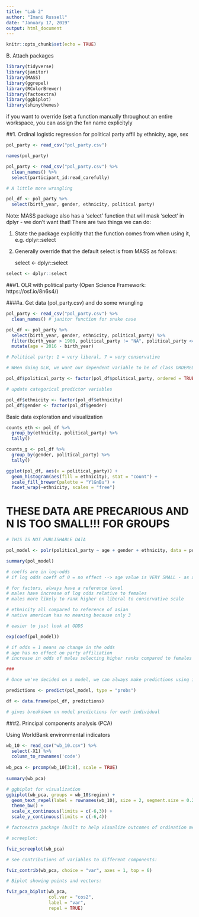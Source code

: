 ```yaml
---
title: "Lab 2"
author: "Imani Russell"
date: "January 17, 2019"
output: html_document
---
```


```r
knitr::opts_chunk$set(echo = TRUE)
```

B. Attach packages 
```r
library(tidyverse)
library(janitor)
library(MASS)
library(ggrepel)
library(RColorBrewer)
library(factoextra)
library(ggbiplot)
library(shinythemes)
```

if you want to override (set a function manually throughout an entire workspace, you can assign the fxn name explicityly

##1. Ordinal logistic regression for political party affil by ethnicity, age, sex

```r
pol_party <- read_csv("pol_party.csv")
```

```r
names(pol_party)
```

```r
pol_party <- read_csv("pol_party.csv") %>%
  clean_names() %>%
  select(participant_id:read_carefully)

# A little more wrangling

pol_df <- pol_party %>%
  select(birth_year, gender, ethnicity, political party)
```

Note: MASS package also has a 'select' function that will mask 'select' in dplyr - we don't want that! There are two things we can do: 

(1) State the package explicitly that the function comes from when using it, e.g. dplyr::select

(2) Generally override that the default select is from MASS as follows: 

    select <- dplyr::select
    
```r
select <- dplyr::select
```


###1. OLR with political party (Open Science Framework: https://osf.io/8n6s4/)

####a. Get data (pol_party.csv) and do some wrangling

```r

pol_party <- read_csv("pol_party.csv") %>% 
  clean_names() # janitor function for snake case

pol_df <- pol_party %>% 
  select(birth_year, gender, ethnicity, political_party) %>% 
  filter(birth_year > 1900, political_party != "NA", political_party <= 7) %>% 
  mutate(age = 2016 - birth_year)

# Political party: 1 = very liberal, 7 = very conservative

# WHen doing OLR, we want our dependent variable to be of class ORDERED FACTOR

pol_df$political_party <- factor(pol_df$political_party, ordered = TRUE, levels = c("1", "2", "3", "4", "5", "6", "7"))

# update categorical predictor variables

pol_df$ethnicity <- factor(pol_df$ethnicity)
pol_df$gender <- factor(pol_df$gender)
```

Basic data exploration and visualization

```r
counts_eth <- pol_df %>%
  group_by(ethnicity, political_party) %>%
  tally()

counts_g <- pol_df %>%
  group_by(gender, political_party) %>%
  tally()

ggplot(pol_df, aes(x = political_party)) +
  geom_histogram(aes(fill = ethnicity), stat = "count") +
  scale_fill_brewer(palette = "YlGnBu") +
  facet_wrap(~ethnicity, scales = "free")

```

# THESE DATA ARE PRECARIOUS AND N IS TOO SMALL!!! FOR GROUPS

```r

# THIS IS NOT PUBLISHABLE DATA

pol_model <- polr(political_party ~ age + gender + ethnicity, data = pol_df)

summary(pol_model)

# coeffs are in log-odds
# if log odds coeff of 0 = no effect --> age value is VERY SMALL - as age increases, expect to see a slight increase of people ranking themselves higher on that scale, but it's super tiny

# for factors, always have a reference level
# males have increase of log odds relative to females
# males more likely to rank higher on liberal to conservative scale

# ethnicity all compared to reference of asian
# native american has no meaning because only 3

# easier to just look at ODDS

exp(coef(pol_model))

# if odds = 1 means no change in the odds
# age has no effect on party affiliation
# increase in odds of males selecting higher ranks compared to females of similar age and ethnicity

### 

# Once we've decided on a model, we can always make predictions using it

predictions <- predict(pol_model, type = "probs")

df <- data.frame(pol_df, predictions)

# gives breakdown on model predictions for each individual
```

###2. Principal components analysis (PCA)

Using WorldBank environmental indicators

```r

wb_10 <- read_csv("wb_10.csv") %>% 
  select(-X1) %>% 
  column_to_rownames('code')
  
wb_pca <- prcomp(wb_10[3:8], scale = TRUE)
  
summary(wb_pca)

# ggbiplot for visualization
ggbiplot(wb_pca, groups = wb_10$region) +
  geom_text_repel(label = rownames(wb_10), size = 2, segment.size = 0.2) +
  theme_bw() +
  scale_x_continuous(limits = c(-6,3)) +
  scale_y_continuous(limits = c(-6,4))

# factoextra package (built to help visualize outcomes of ordination methods)

# screeplot:

fviz_screeplot(wb_pca)

# see contributions of variables to different components:

fviz_contrib(wb_pca, choice = "var", axes = 1, top = 6)

# Biplot showing points and vectors:

fviz_pca_biplot(wb_pca,
                col.var = "cos2",
                label = "var",
                repel = TRUE)
```


































